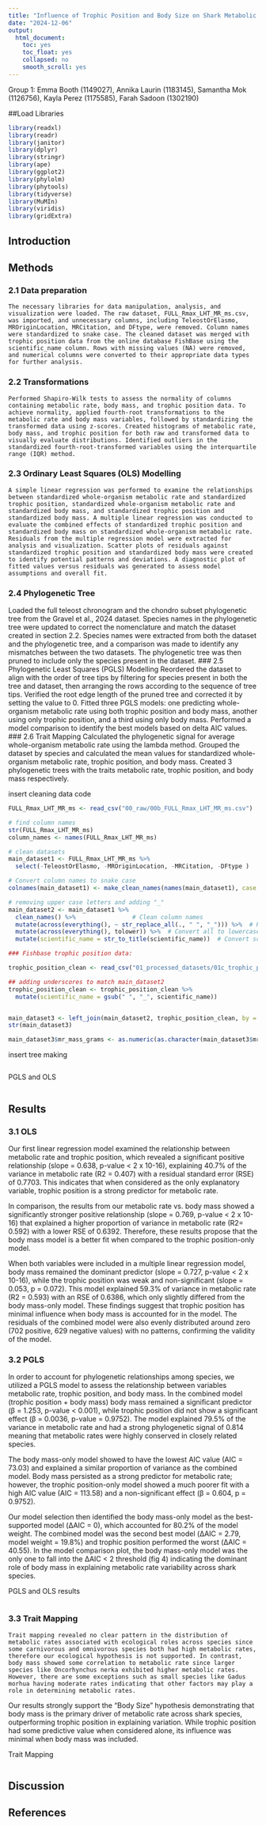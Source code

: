 ```yaml
---
title: "Influence of Trophic Position and Body Size on Shark Metabolic Rate"
date: "2024-12-06"
output:
  html_document:
    toc: yes
    toc_float: yes
    collapsed: no
    smooth_scroll: yes
---
```

Group 1: Emma Booth (1149027), Annika Laurin (1183145), Samantha Mok (1126756), Kayla Perez (1175585), Farah Sadoon (1302190)

##Load Libraries

```r
library(readxl)
library(readr)
library(janitor)
library(dplyr)
library(stringr)
library(ape)
library(ggplot2)
library(phylolm)
library(phytools)
library(tidyverse)
library(MuMIn)
library(viridis)
library(gridExtra)
```

## Introduction

## Methods
### 2.1 Data preparation 
	The necessary libraries for data manipulation, analysis, and visualization were loaded. The raw dataset, FULL_Rmax_LHT_MR_ms.csv, was imported, and unnecessary columns, including TeleostOrElasmo, MROriginLocation, MRCitation, and DFtype, were removed. Column names were standardized to snake case. The cleaned dataset was merged with trophic position data from the online database FishBase using the scientific_name column. Rows with missing values (NA) were removed, and numerical columns were converted to their appropriate data types for further analysis.
### 2.2 Transformations
	Performed Shapiro-Wilk tests to assess the normality of columns containing metabolic rate, body mass, and trophic position data. To achieve normality, applied fourth-root transformations to the metabolic rate and body mass variables, followed by standardizing the transformed data using z-scores. Created histograms of metabolic rate, body mass, and trophic position for both raw and transformed data to visually evaluate distributions. Identified outliers in the standardized fourth-root-transformed variables using the interquartile range (IQR) method.
### 2.3 Ordinary Least Squares (OLS) Modelling
	A simple linear regression was performed to examine the relationships between standardized whole-organism metabolic rate and standardized trophic position, standardized whole-organism metabolic rate and standardized body mass, and standardized trophic position and standardized body mass. A multiple linear regression was conducted to evaluate the combined effects of standardized trophic position and standardized body mass on standardized whole-organism metabolic rate. Residuals from the multiple regression model were extracted for analysis and visualization. Scatter plots of residuals against standardized trophic position and standardized body mass were created to identify potential patterns and deviations. A diagnostic plot of fitted values versus residuals was generated to assess model assumptions and overall fit.
### 2.4 Phylogenetic Tree
  Loaded the full teleost chronogram and the chondro subset phylogenetic tree from the Gravel et al., 2024 dataset. Species names in the phylogenetic tree were updated to correct the nomenclature and match the dataset created in section 2.2. Species names were extracted from both the dataset and the phylogenetic tree, and a comparison was made to identify any mismatches between the two datasets. The phylogenetic tree was then pruned to include only the species present in the dataset.
### 2.5 Phylogenetic Least Squares (PGLS) Modelling
Reordered the dataset to align with the order of tree tips by filtering for species present in both the tree and dataset, then arranging the rows according to the sequence of tree tips. Verified the root edge length of the pruned tree and corrected it by setting the value to 0. Fitted three PGLS models: one predicting whole-organism metabolic rate using both trophic position and body mass, another using only trophic position, and a third using only body mass. Performed a model comparison to identify the best models based on delta AIC values.
### 2.6 Trait Mapping
Calculated the phylogenetic signal for average whole-organism metabolic rate using the lambda method. Grouped the dataset by species and calculated the mean values for standardized whole-organism metabolic rate, trophic position, and body mass. Created 3 phylogenetic trees with the traits metabolic rate, trophic position, and body mass respectively. 


insert cleaning data code
```r
FULL_Rmax_LHT_MR_ms <- read_csv("00_raw/00b_FULL_Rmax_LHT_MR_ms.csv")

# find column names
str(FULL_Rmax_LHT_MR_ms)
column_names <- names(FULL_Rmax_LHT_MR_ms)

# clean datasets
main_dataset1 <- FULL_Rmax_LHT_MR_ms %>%
  select(-TeleostOrElasmo, -MROriginLocation, -MRCitation, -DFtype )

# Convert column names to snake case
colnames(main_dataset1) <- make_clean_names(names(main_dataset1), case = "snake")

# removing upper case letters and adding "_"
main_dataset2 <- main_dataset1 %>%
  clean_names() %>%                # Clean column names
  mutate(across(everything(), ~ str_replace_all(., " ", "_"))) %>%  # Replace spaces with underscores
  mutate(across(everything(), tolower)) %>%  # Convert all to lowercase
  mutate(scientific_name = str_to_title(scientific_name))  # Convert scientific_name to title case

### Fishbase trophic position data:

trophic_position_clean <- read_csv("01_processed_datasets/01c_trophic_position_clean.csv")

## adding underscores to match main_dataset2
trophic_position_clean <- trophic_position_clean %>%
  mutate(scientific_name = gsub(" ", "_", scientific_name))


main_dataset3 <- left_join(main_dataset2, trophic_position_clean, by = "scientific_name")
str(main_dataset3)

main_dataset3$mr_mass_grams <- as.numeric(as.character(main_dataset3$mr_mass_grams))

```

insert tree making
```r

```

PGLS and OLS
```r

```

## Results

### 3.1 OLS
  Our first linear regression model examined the relationship between metabolic rate and trophic position, which revealed a significant positive relationship (slope = 0.638, p-value < 2 x 10-16), explaining 40.7% of the variance in metabolic rate (R2 = 0.407) with a residual standard error (RSE) of 0.7703. This indicates that when considered as the only explanatory variable, trophic position is a strong predictor for metabolic rate. 
  
  In comparison, the results from our metabolic rate vs. body mass showed a significantly stronger positive relationship (slope = 0.769, p-value < 2 x 10-16) that explained a higher proportion of variance in metabolic rate (R2= 0.592) with a lower RSE of 0.6392. Therefore, these results propose that the body mass model is a better fit when compared to the trophic position-only model.
  
  When both variables were included in a multiple linear regression model, body mass remained the dominant predictor (slope = 0.727, p-value < 2 x 10-16), while the trophic position was weak and non-significant (slope = 0.053, p = 0.072). This model explained 59.3% of variance in metabolic rate (R2 = 0.593) with an RSE of 0.6386, which only slightly differed from the body mass-only model. These findings suggest that trophic position has minimal influence when body mass is accounted for in the model. The residuals of the combined model were also evenly distributed around zero (702 positive, 629 negative values) with no patterns, confirming the validity of the model. 

### 3.2 PGLS
  In order to account for phylogenetic relationships among species, we utilized a PGLS model to assess the relationship between variables metabolic rate, trophic position, and body mass. In the combined model (trophic position + body mass) body mass remained a significant predictor (β = 1.253, p-value < 0.001), while trophic position did not show a significant effect (β = 0.0036, p-value = 0.9752). The model explained 79.5% of the variance in metabolic rate and had a strong phylogenetic signal of 0.814 meaning that metabolic rates were highly conserved in closely related species. 

  The body mass-only model showed to have the lowest AIC value (AIC = 73.03) and explained a similar proportion of variance as the combined model. Body mass persisted as a strong predictor for metabolic rate; however, the trophic position-only model showed a much poorer fit with a high AIC value (AIC = 113.58) and a non-significant effect (β = 0.604, p = 0.9752). 

Our model selection then identified the body mass-only model as the best-supported model (ΔAIC = 0), which accounted for 80.2% of the model weight. The combined model was the second best model (ΔAIC = 2.79, model weight = 19.8%) and trophic position performed the worst (ΔAIC = 40.55). In the model comparison plot, the body mass-only model was the only one to fall into the ΔAIC < 2 threshold (fig 4) indicating the dominant role of body mass in explaining metabolic rate variability across shark species. 

PGLS and OLS results
```r

```


### 3.3 Trait Mapping
	Trait mapping revealed no clear pattern in the distribution of metabolic rates associated with ecological roles across species since some carnivorous and omnivorous species both had high metabolic rates, therefore our ecological hypothesis is not supported. In contrast, body mass showed some correlation to metabolic rate since larger species like Oncorhynchus nerka exhibited higher metabolic rates. However, there are some exceptions such as small species like Gadus morhua having moderate rates indicating that other factors may play a role in determining metabolic rates. 
	
  Our results strongly support the “Body Size” hypothesis demonstrating that body mass is the primary driver of metabolic rate across shark species, outperforming trophic position in explaining variation. While trophic position had some predictive value when considered alone, its influence was minimal when body mass was included. 

Trait Mapping
```r

```

## Discussion

## References


